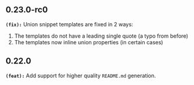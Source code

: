 ## 0.23.0-rc0
**`(fix):`** Union snippet templates are fixed in 2 ways:
1. The templates do not have a leading single quote (a typo from before)
2. The templates now inline union properties (in certain cases)


## 0.22.0
**`(feat):`** Add support for higher quality `README.md` generation.

